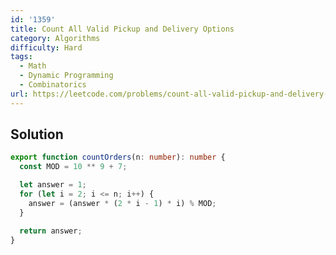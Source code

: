```yaml
---
id: '1359'
title: Count All Valid Pickup and Delivery Options
category: Algorithms
difficulty: Hard
tags:
  - Math
  - Dynamic Programming
  - Combinatorics
url: https://leetcode.com/problems/count-all-valid-pickup-and-delivery-options
---
```


## Solution

```typescript filename="solution.ts" copy
export function countOrders(n: number): number {
  const MOD = 10 ** 9 + 7;

  let answer = 1;
  for (let i = 2; i <= n; i++) {
    answer = (answer * (2 * i - 1) * i) % MOD;
  }

  return answer;
}
```
